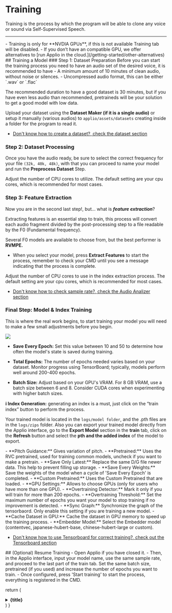

# Training

Training is the process by which the program will be able to clone any voice or sound via Self-Supervised Speech.

---

<Callout type="warning" emoji="⚠️">
  - Training is only for **NVDIA GPUs**, if this is not available
  Training tab will be disabled.
  - If you don’t have an compatible GPU, we offer alternatives to [run Applio in the cloud.](/getting-started/other-alternatives)
</Callout>

<Steps>
## Training a Model
 ### Step 1: Dataset Preparation
 Before you can start the training process you need to have an audio set of the desired voice, it is recommended to have
- A minimum amount of 10 minutes of clean audio, without noise or silences.
- Uncompressed audio format, this can be either `.wav` or `.flac`

The recommended duration to have a good dataset is 30 minutes, but if you have even less audio than recommended, pretraineds will be your solution to get a good model with low data.

Upload your dataset using the **Dataset Maker (if it is a single audio)** or setup it manually (various audios) to `applio/assets/datasets` creating inside a folder for the program to read it.

- [Don't know how to create a dataset?, check the dataset section](/guides/create-datasets/create-datasets)

### Step 2: Dataset Processing

Once you have the audio ready, be sure to select the correct frequency for your file `(32k, 40k, 48k)`, with that you can proceed to name your model and run the **Preprocess Dataset** Step.

Adjust the number of CPU cores to utilize. The default setting are your cpu cores, which is recommended for most cases.

### Step 3: Feature Extraction
Now you are in the second last step!, but... what is ***feature extraction***?

Extracting features is an essential step to train, this process will convert each audio fragment divided by the post-processing step to a file readable by the F0 (Fundamental frequency).

Several F0 models are available to choose from, but the best performer is **RVMPE.**
- When you select your model, press **Extract Features** to start the process, remember to check your CMD until you see a message indicating that the process is complete.

Adjust the number of CPU cores to use in the index extraction process. The default setting are your cpu cores, which is recommended for most cases.

- [Don't know how to check sample rate?, check the Audio Analizer section](/getting-started/audio-analizer)

### Final Step: Model & Index Training 

This is where the real work begins, to start training your model you will need to make a few small adjustments before you begin.

![](/Training-Example.png)

- **Save Every Epoch:** Set this value between 10 and 50 to determine how often the model's state is saved during training.

- **Total Epochs:** The number of epochs needed varies based on your dataset. Monitor progress using TensorBoard; typically, models perform well around 200-400 epochs.

- **Batch Size:** Adjust based on your GPU's VRAM. For 8 GB VRAM, use a batch size between 6 and 8. Consider CUDA cores when experimenting with higher batch sizes.

**ℹ️ Index Generation:** generating an index is a must, just click on the “train index” button to perform the process.

Your trained model is located in the `logs/model folder`, and the .pth files are in the `logs/zips` folder. Also you can export your trained model directly from the Applio interface, go to the **Export Model** section in the **train** tab, click on the **Refresh** button and select the **pth and the added index** of the model to export.

<FAQBox title="Other Options">
- **Pitch Guidance:** Gives variation of pitch.
- **Pretrained:** Uses the RVC pretrained, used for training common models, uncheck if you want to make a pretrain.
- **Save Only Latest:** Replace the same D/G file newer data. This help to prevent filling up storage.
- **Save Every Weights:** Save the weights of the model when a cycle of 'Save Every Epoch' is completed.
- **Custom Pretrained:** Uses the Custom Pretrained that are loaded.
- **GPU Settings:** Allows to choose GPUs (only for users who have more than one GPU).
- **Overtraining Detector:** Mark it only if you will train for more than 200 epochs.
- **Overtraining Threshold:** Set the maximum number of epochs you want your model to stop training if no improvement is detected.
- **Sync Graph:** Synchronize the graph of the tensorbaord. Only enable this setting if you are training a new model.
- **Cache Dataset in GPU:** Cache the dataset in GPU memory to speed up the training process.
- **Embedder Model:** Select the Embedder model (contentvec, japanese-hubert-base, chinese-hubert-large or custom).

</FAQBox>

- [Don't know how to use Tensorboard for correct training?, check out the Tensorboard section](/getting-started/tensorboard)

</Steps>
<Steps>
## (Optional) Resume Training
- Open Applio if you have closed it.
- Then, in the Applio interface, input your model name, use the same sample rate, and proceed to the last part of the train tab. Set the same batch size, pretrained (if you used) and increase the number of epochs you want to train.
- Once configured, press 'Start training' to start the process, everything is registered in the CMD.
</Steps>

  return (
    <details
      close
      className="last-of-type:mb-0 rounded-lg bg-neutral-50 dark:bg-neutral-800 p-2 mt-4"
    >
      <summary>
        <strong className="text-lg">{title}</strong>
      </summary>
      <div className="nx-p-2">{children}</div>
    </details>
  )
}
